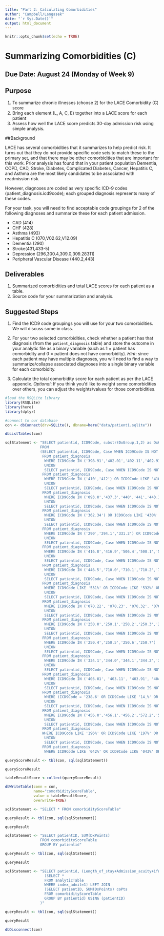 ---
title: "Part 2: Calculating Comorbidities"
author: "Campbell/Langasek"
date: "`r Sys.Date()`"
output: html_document
---

```{r setup, include=FALSE}
knitr::opts_chunk$set(echo = TRUE)
```

# Summarizing Comorbidities (C)

## Due Date: August 24 (Monday of Week 9)

## Purpose 

1) To summarize chronic illnesses (choose 2) for the LACE Comorbidity (C) score
2) Bring each element (L, A, C, E) together into a LACE score for each patient
3) Assess how well the LACE score predicts 30-day admission risk using simple analysis.

##Background 

LACE has several comorbidities that it summarizes to help predict risk.  It turns out that they do not provide specific code sets to match these to the primary set, and that there may be other comorbidities that are important for this work.  Prior analysis has found that in your patient population Dementia, COPD, CAD, Stroke, Diabetes, Complicated Diabetes, Cancer, Hepatitis C, and Asthma are the most likely candidates to be associated with readmission risk.   

However, diagnoses are coded as very specific ICD-9 codes (patient_diagnosis.icd9code); each grouped diagnosis represents many of these codes.  

For your task, you will need to find acceptable code groupings for 2 of the following diagnoses and summarize these for each patient admission.

- CAD (414)
- CHF (428)
- Asthma (493)
- Hepatitis C (070,V02.62,V12.09)
- Dementia (290)
- Stroke(431,433-5)
- Depression (296,300.4,309.0,309.28311)
- Peripheral Vascular Disease (440.2,443)

## Deliverables

1) Summarized comorbidities and total LACE scores for each patient as a table.
2) Source code for your summarization and analysis.

## Suggested Steps

1) Find the ICD9 code groupings you will use for your two comorbidities. We will discuss some in class.

2) For your two selected comorbidities, check whether a patient has that diagnosis (from the `patient_diagnosis` table) and store the outcome in your analytic file as a binary variable (such as 1 = patient has comorbidity and 0 = patient does not have comorbidity). *Hint*: since each patient may have multiple diagnoses, you will need to find a way to summarize/collapse associated diagnoses into a single binary variable for each comorbidity.

3) Calculate the total comorbidity score for each patient as per the LACE appendix. *Optional*: If you think you'd like to weight some comorbidities over others, you can adjust the weights/values for those comorbidities.


```{r}
#load the RSQLite library
library(RSQLite)
library(here)
library(dplyr)
```

```{r}

#connect to our database
con <- dbConnect(drv=SQLite(), dbname=here("data/patient1.sqlite"))

dbListTables(con)
```

```{r}
sqlStatement <- "SELECT patientid, ICD9Code, substr(DxGroup,1,2) as DxGroupCode, substr(DxGroup,4,1) as DxPoints, substr(DxGroup,6) as DxGroup
                FROM 
                (SELECT patientid, ICD9Code, Case WHEN ICD9Code IS NOT NULL THEN '02_2_Congestive Heart Failure' END as DxGroup
                 FROM patient_diagnosis
                  WHERE ICD9Code IN ('398.91','402.01','402.11','402.91','404.01','404.03','404.11','404.13','404.91','404.93','425.4','425.5','425.6','425.7','425.8','425.9','428') OR ICD9Code LIKE '428.%'
                  UNION
                  SELECT patientid, ICD9Code, Case WHEN ICD9Code IS NOT NULL THEN '01_1_Myocardial Infarction' END as DxGroup
                 FROM patient_diagnosis
                  WHERE ICD9Code IN ('410','412') OR ICD9Code LIKE '410.%' OR ICD9Code LIKE '412.%'
                  UNION
                  SELECT patientid, ICD9Code, Case WHEN ICD9Code IS NOT NULL THEN '03_1_Peripheral Vascular Disease' END as DxGroup
                 FROM patient_diagnosis
                  WHERE ICD9Code IN ('093.0','437.3','440','441','443.1','443.2','443.3','443.4','443.5','443.6','443.7','443.8','443.9','447.1','557.1','557.9','V43.4') OR ICD9Code LIKE '440.%' OR ICD9Code LIKE '441.%'
                  UNION
                  SELECT patientid, ICD9Code, Case WHEN ICD9Code IS NOT NULL THEN '04_1_Cerebrovascular Disease' END as DxGroup
                 FROM patient_diagnosis
                  WHERE ICD9Code IN ('362.34') OR ICD9Code LIKE '430%' OR ICD9Code LIKE '431%' OR ICD9Code LIKE '432%' OR ICD9Code LIKE '433%' OR ICD9Code LIKE '434%' OR ICD9Code LIKE '435%' OR ICD9Code LIKE '436%' OR ICD9Code LIKE '437%' OR ICD9Code LIKE '438%'
                  UNION
                  SELECT patientid, ICD9Code, Case WHEN ICD9Code IS NOT NULL THEN '05_3_Dementia' END as DxGroup
                 FROM patient_diagnosis
                  WHERE ICD9Code IN ('290','294.1','331.2') OR ICD9Code LIKE '290.%'
                  UNION
                  SELECT patientid, ICD9Code, Case WHEN ICD9Code IS NOT NULL THEN '06_2_Chronic Pulmonary Disease' END as DxGroup
                 FROM patient_diagnosis
                  WHERE ICD9Code IN ('416.8','416.9','506.4','508.1','508.8') OR ICD9Code LIKE '490%' OR ICD9Code LIKE '491%' OR ICD9Code LIKE '492%' OR ICD9Code LIKE '493%' OR ICD9Code LIKE '494%' OR ICD9Code LIKE '495%' OR ICD9Code LIKE '496%' OR ICD9Code LIKE '497%' OR ICD9Code LIKE '498%' OR ICD9Code LIKE '499%' OR ICD9Code LIKE '500%' OR ICD9Code LIKE '501%' OR ICD9Code LIKE '502%' OR ICD9Code LIKE '503%' OR ICD9Code LIKE '504%' OR ICD9Code LIKE '505%'
                  UNION
                  SELECT patientid, ICD9Code, Case WHEN ICD9Code IS NOT NULL THEN '07_3_Rheumatic Disease' END as DxGroup
                 FROM patient_diagnosis
                  WHERE ICD9Code IN ('446.5','710.0','710.1','710.2','710.3','710.4','714.0','714.1','714.2','714.8','725') OR ICD9Code LIKE '725.%'
                  UNION
                  SELECT patientid, ICD9Code, Case WHEN ICD9Code IS NOT NULL THEN '08_0_Peptic Ulcer Disease' END as DxGroup
                 FROM patient_diagnosis
                  WHERE ICD9Code LIKE '531%' OR ICD9Code LIKE '532%' OR ICD9Code LIKE '533%' OR ICD9Code LIKE '534%'
                  UNION
                  SELECT patientid, ICD9Code, Case WHEN ICD9Code IS NOT NULL THEN '09_2_Mild Liver Disease' END as DxGroup
                 FROM patient_diagnosis
                  WHERE ICD9Code IN ('070.22', '070.23', '070.32', '070.33', '070.44', '070.54', '070.6', '070.9','573.3', '573.4', '573.8', '573.9', 'V42.7') OR ICD9Code LIKE '570%' OR ICD9Code LIKE '571%'
                  UNION
                  SELECT patientid, ICD9Code, Case WHEN ICD9Code IS NOT NULL THEN '10_1_Diabetes Without Chronic Complication' END as DxGroup
                 FROM patient_diagnosis
                  WHERE ICD9Code IN ('250.0','250.1','250.2','250.3','250.8','250.9')
                  UNION
                  SELECT patientid, ICD9Code, Case WHEN ICD9Code IS NOT NULL THEN '11_2_Diabetes With Chronic Complication' END as DxGroup
                 FROM patient_diagnosis
                  WHERE ICD9Code IN ('250.4','250.5','250.6','250.7')
                  UNION
                  SELECT patientid, ICD9Code, Case WHEN ICD9Code IS NOT NULL THEN '12_0_Hemiplegia or paraplegia' END as DxGroup
                 FROM patient_diagnosis
                  WHERE ICD9Code IN ('334.1','344.0','344.1','344.2','344.3','344.4','344.5','344.6','344.9') OR ICD9Code LIKE '342%' OR ICD9Code LIKE '343%'
                  UNION
                  SELECT patientid, ICD9Code, Case WHEN ICD9Code IS NOT NULL THEN '13_0_Renal Disease' END as DxGroup
                 FROM patient_diagnosis
                  WHERE ICD9Code IN ('403.01', '403.11', '403.91', '404.02','404.03', '404.12', '404.13', '404.92','404.93','583.0','583.1','583.2','583.3','583.4','583.5','583.6','583.7','588.0','V42.0','V45.1') OR ICD9Code LIKE '582%' OR ICD9Code LIKE '412.%' OR ICD9Code LIKE '585%' OR ICD9Code LIKE '586%' OR ICD9Code LIKE 'V56%'
                  UNION
                  SELECT patientid, ICD9Code, Case WHEN ICD9Code IS NOT NULL THEN '14_2_Cancer' END as DxGroup
                 FROM patient_diagnosis
                  WHERE (ICD9Code = '238.6' OR ICD9Code LIKE '14_%' OR ICD9Code LIKE '15_%' OR ICD9Code LIKE '16_%' OR ICD9Code LIKE '17_%' OR ICD9Code LIKE '18_%' OR ICD9Code LIKE '190%' OR ICD9Code LIKE '191%' OR ICD9Code LIKE '192%' OR ICD9Code LIKE '193%' OR ICD9Code LIKE '194%' OR ICD9Code LIKE '195' OR ICD9Code LIKE '20_%') AND (ICD9Code NOT LIKE '173%' OR ICD9Code NOT LIKE '195.9%' OR ICD9Code NOT LIKE '209%')
                  UNION
                  SELECT patientid, ICD9Code, Case WHEN ICD9Code IS NOT NULL THEN '15_4_Moderate or severe liver disease' END as DxGroup
                 FROM patient_diagnosis
                  WHERE ICD9Code IN ('456.0','456.1','456.2','572.2','572.3','572.4','572.5','572.6','572.7','572.8') 
                  UNION
                  SELECT patientid, ICD9Code, Case WHEN ICD9Code IS NOT NULL THEN '16_6_Metastatic Carcinoma' END as DxGroup
                 FROM patient_diagnosis
                 WHERE ICD9Code LIKE '196%' OR ICD9Code LIKE '197%' OR ICD9Code LIKE '198%' OR ICD9Code LIKE '199%'
                  UNION
                  SELECT patientid, ICD9Code, Case WHEN ICD9Code IS NOT NULL THEN '17_4_AIDS/HIV' END as DxGroup
                 FROM patient_diagnosis
                  WHERE ICD9Code LIKE '042%' OR ICD9Code LIKE '043%' OR ICD9Code LIKE '044%')" 

queryScoreResult <- tbl(con, sql(sqlStatement))

queryScoreResult
```

```{r}
tableResultScore <-collect(queryScoreResult)

dbWriteTable(conn = con, 
             name="comorbidityScoreTable",
             value = tableResultScore, 
             overwrite=TRUE)

sqlStatement <- "SELECT * FROM comorbidityScoreTable"

queryResult <- tbl(con, sql(sqlStatement))

queryResult
```
```{r}
sqlStatement <- "SELECT patientID, SUM(DxPoints) 
                FROM comorbidityScoreTable
                GROUP BY patientid"

queryResult <- tbl(con, sql(sqlStatement))

queryResult
```

```{r}
sqlStatement <- "SELECT patientid, (Length_of_stay+Admission_acuity+ifnull(coPts,0)+ED_visits_score) LACE FROM (
                  (SELECT * 
                  FROM analyticTable 
                  WHERE index_admit=1) LEFT JOIN 
                  (SELECT patientID, SUM(DxPoints) coPts
                  FROM comorbidityScoreTable
                  GROUP BY patientid) USING (patientID)
                )"

queryResult <- tbl(con, sql(sqlStatement))

queryResult
```

```{r}
dbDisconnect(con)
```
